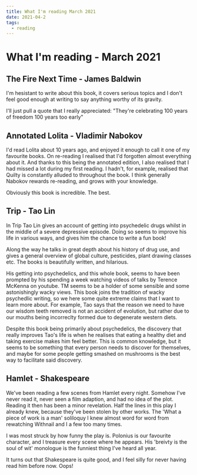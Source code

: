 ```yaml
---
title: What I'm reading March 2021
date: 2021-04-2
tags:
  - reading
---
```


# What I'm reading - March 2021

## The Fire Next Time - James Baldwin
I'm hesistant to write about this book, it covers serious topics and I don't feel 
good enough at writing to say anything worthy of its gravity.

I'll just pull a quote that I really appreciated:
"They're celebrating 100 years of freedom 100 years too early"

## Annotated Lolita - Vladimir Nabokov
I'd read Lolita about 10 years ago, and enjoyed it enough to call it one of my
favourite books. On re-reading I realised that I'd forgotten almost everything
about it. And thanks to this being the annotated edition, I also realised that I
had missed a lot during my first reading. I hadn't, for example, realised
that Quilty is constantly alluded to throughout the book. I think generally
Nabokov rewards re-reading, and grows with your knowledge.

Obviously this book is incredible. The best.

## Trip - Tao Lin
In Trip Tao Lin gives an account of getting into psychedelic drugs whilst in the
middle of a severe depressive episode. Doing so seems to improve his life in various
ways, and gives him the chance to write a fun book!

Along the way he talks in great depth about his history of drug use, and
gives a general overview of global culture, pesticides, plant drawing classes
etc. The books is beautifully written, and hilarious.

His getting into psychedelics, and this whole book, seems to have been prompted
by his spending a week watching videos of talks by Terence McKenna on youtube.
TM seems to be a holder of some sensible and some astonishingly wacky views.
This book joins the tradition of wacky psychedlic writing, so we here some quite
extreme claims that I want to learn more about. For example, Tao says that the
reason we need to have our wisdom teeth removed is not an accident of evolution,
but rather due to our mouths being incorreclty formed due to degenerate western diets.

Despite this book being primarily about psychedelics, the discovery that really improves
Tao's life is when he realises that eating a healthy diet and taking exercise
makes him feel better. This is common knowledge, but it seems to be something
that every person needs to discover for themselves, and maybe for some people
getting smashed on mushrooms is the best way to facilitate said discovery.

## Hamlet - Shakespeare
We've been reading a few scenes from Hamlet every night. Somehow I've never read
it, never seen a film adaption, and had no idea of the plot. Reading it then has
been a minor revelation. Half the lines in this play I already knew, because
they've been stolen by other works. The 'What a piece of work is a man'
soliloquy I knew almost word for word from rewatching Withnail and I a few too
many times.

I was most struck by how funny the play is. Polonius is our favourite
character, and I treasure every scene where he appears. His 'breivty is the soul
of wit' monologue is the funniest thing I've heard all year.

It turns out that Shakespeare is quite good, and I feel silly for never having
read him before now. Oops!
